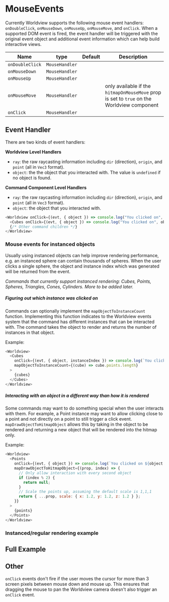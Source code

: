 
# MouseEvents

Currently Worldview supports the following mouse event handlers: `onDoubleClick`, `onMouseDown`, `onMouseUp`, `onMouseMove`, and `onClick`. When a supported DOM event is fired, the event handler will be triggered with the original event object and additional event information which can help build interactive views.

| Name            | type           | Default | Description                                                                                  |
| --------------- | -------------- | ------- | -------------------------------------------------------------------------------------------- |
| `onDoubleClick` | `MouseHandler` |         |                                                                                              |
| `onMouseDown`   | `MouseHandler` |         |                                                                                              |
| `onMouseUp`     | `MouseHandler` |         |                                                                                              |
| `onMouseMove`   | `MouseHandler` |         | only available if the `hitmapOnMouseMove` prop is set to `true` on the Worldview component |
| `onClick`       | `MouseHandler` |         |                                                                                              |

## Event Handler

There are two kinds of event handlers:

**Worldview Level Handlers**

- `ray`: the raw raycasting information including `dir` (direction), `origin`, and `point` (all in `Vec3` format).
- `object`: the the object that you interacted with. The value is `undefined` if no object is found.

**Command Component Level Handlers**

- `ray`: the raw raycasting information including `dir` (direction), `origin`, and `point` (all in `Vec3` format).
- `object`: the object that you interacted with.

```js
<Worldview onClick={(evt, { object }) => console.log("You clicked on", object && object.id)}>
  <Cubes onClick={(evt, { object }) => console.log("You clicked on", object && object.id)}>{cubes}</Cubes>
  {/* Other command children */}
</Worldview>
```

### Mouse events for instanced objects

Usually using instanced objects can help improve rendering performance, e.g. an instanced sphere can contain thousands of spheres. When the user clicks a single sphere, the object and instance index which was generated will be returned from the event.

_Commands that currently support instanced rendering: Cubes, Points, Spheres, Triangles, Cones, Cylinders. More to be added later._

##### Figuring out which instance was clicked on

Commands can optionally implement the `mapObjectToInstanceCount` function. Implementing this function indicates to the Worldview events system that the command has different instances that can be interacted with. The command takes the object to render and returns the number of instances in that object.

Example:

```js
<Worldview>
  <Cubes
    onClick={(evt, { object, instanceIndex }) => console.log(`You clicked on ${object.id} at index ${instanceIndex}`)}
    mapObjectToInstanceCount={(cube) => cube.points.length}
  >
    {cubes}
  </Cubes>
</Worldview>
```

##### Interacting with an object in a different way than how it is rendered

Some commands may want to do something special when the user interacts with them. For example, a Point instance may want to allow clicking close to a point and not directly on a point to still trigger a click event. `mapDrawObjectToHitmapObject` allows this by taking in the object to be rendered and returning a new object that will be rendered into the hitmap only.

Example:

```js
<Worldview>
  <Points
    onClick={(evt, { object }) => console.log(`You clicked on ${object.id}`)}
    mapDrawObjectToHitmapObject={(prop, index) => {
      // Only allow interaction with every second object
      if (index % 2) {
        return null;
      }
      // Scale the points up, assuming the default scale is 1,1,1
      return { ...prop, scale: { x: 1.2, y: 1.2, z: 1.2 } };
    }}
  >
    {points}
  </Points>
</Worldview>
```

### Instanced/regular rendering example

<MouseEventsInstanced />

## Full Example

<MouseEvents />

## Other

`onClick` events don't fire if the user moves the cursor for more than 3 screen pixels between mouse down and mouse up. This ensures that dragging the mouse to pan the Worldview camera doesn't also trigger an `onClick` event.
